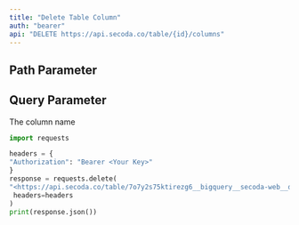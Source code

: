```yaml
---
title: "Delete Table Column"
auth: "bearer"
api: "DELETE https://api.secoda.co/table/{id}/columns"
---
```


## Path Parameter

<ParamField path="id" required />

## Query Parameter

<ParamField query="col_name" required type="string">
  The column name
</ParamField>

<ParamField body="name" />

<RequestExample>

```python Python Example
import requests

headers = {
"Authorization": "Bearer <Your Key>"
}
response = requests.delete(
"<https://api.secoda.co/table/7o7y2s75ktirezg6__bigquery__secoda-web__dbt_amcewen__customers/columns?name=number_of_orders>",
 headers=headers
)
print(response.json())
```

</RequestExample>

